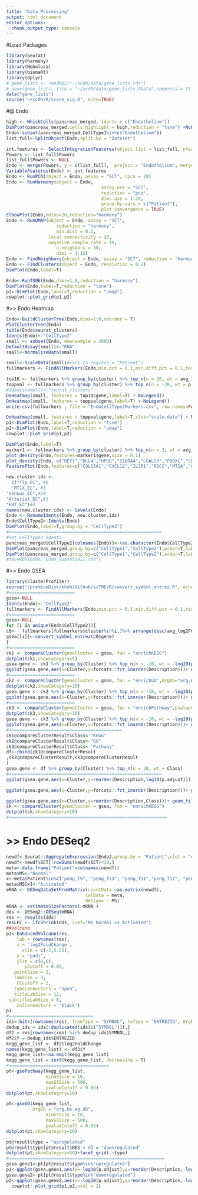 ```yaml
---
title: "Data Processing"
output: html_document
editor_options: 
  chunk_output_type: console
---
```

#Load Packages
```r
library(Seurat)
library(harmony)
library(Nebulosa)
library(biomaRt)
library(dplyr)
# gene_lists <- readRDS("~/scOh/data/gene_lists.rds")
# save(gene_lists, file = "~/scOh/data/gene_lists.RData",compress = T)
data("gene_lists")
source('~/scOh/R/score_sig.R', echo=TRUE)
```

#@ Endo 
```r
high <- WhichCells(pancreas_merged, idents = c("Endothelium"))
DimPlot(pancreas_merged,cells.highlight = high,reduction = "tsne") +NoLegend()         
Endo<-subset(pancreas_merged,CellType1%in%c("Endothelium"))
list_full<-SplitObject(Endo,split.by = "Dataset")

int.features <- SelectIntegrationFeatures(object.list = list_full, nfeatures = 4000)
Powers <- list_full$Powers
list_full$Powers <- NULL
Endo <- merge(Powers, y = c(list_full),  project = "Endothelium", merge.data = TRUE)
VariableFeatures(Endo) <- int.features
Endo <- RunPCA(object = Endo, assay = "SCT", npcs = 20)
Endo <- RunHarmony(object = Endo,
                                    assay.use = "SCT",
                                    reduction = "pca",
                                    dims.use = 1:20,
                                    group.by.vars = c("Patient"),
                                    plot_convergence = TRUE)
ElbowPlot(Endo,ndims=20,reduction="harmony")
Endo <- RunUMAP(object = Endo, assay = "SCT", 
                   reduction = "harmony", 
                   min.dist = 0.2,
                local.connectivity = 20,
                negative.sample.rate = 10,
                   n.neighbors = 30,
                   dims = 1:12)
Endo <- FindNeighbors(object = Endo, assay = "SCT", reduction = "harmony", dims = 1:12)
Endo <- FindClusters(object = Endo, resolution = 0.2)
DimPlot(Endo,label=T)

Endo<-RunTSNE(Endo,dims=1:8,reduction = "harmony")
DimPlot(Endo,label=T,reduction = "tsne")
p2<-DimPlot(Endo,label=T,reduction = "umap")
cowplot::plot_grid(p1,p2)

```


#>> Endo Heatmap
```r
Endo<-BuildClusterTree(Endo,dims=1:8,reorder = T)
PlotClusterTree(Endo)
table(Endo$seurat_clusters)
Idents(Endo)<-"CellType2"
small <- subset(Endo, downsample = 2000)
DefaultAssay(small)<-"RNA"
small<-NormalizeData(small)

small<-ScaleData(small)#vars.to.regress = "Patient")
fullmarkers <- FindAllMarkers(Endo,min.pct = 0.1,min.diff.pct = 0.1,test.use = "MAST",only.pos = T,logfc.threshold = 0.15)

top10 <- fullmarkers %>% group_by(cluster) %>% top_n(n = 20, wt = avg_log2FC)
toppval <- fullmarkers %>% group_by(cluster) %>% top_n(n = -20, wt = p_val_adj)
#Idents(small)<-"seurat_clusters"
DoHeatmap(small, features = top10$gene,label=T) + NoLegend()
DoHeatmap(small, features = toppval$gene,label=T) + NoLegend()
write.csv(fullmarkers , file = "EndoCellType2Markers.csv", row.names=FALSE)

DoHeatmap(small, features = toppval$gene,label=T,slot="scale.data") + NoLegend()
p1<-DimPlot(Endo,label=T,reduction = "tsne")
p2<-DimPlot(Endo,label=T,reduction = "umap")
cowplot::plot_grid(p1,p2)

DimPlot(Endo,label=T)
marker1 <- fullmarkers %>% group_by(cluster) %>% top_n(n = 2, wt = avg_log2FC)
plot_density(Endo,features=marker1$gene,size = 0.1)
plot_density(Endo, c("HEY1","DLL4","HPGD","S100A4","LGALS3","PODXL","CD44","PLPP3","HEY1","CLDN5","IRX3","NOTCH4"),size = 0.1,reduction = "umap",method="wkde")
FeaturePlot(Endo,features=c("COL15A1","CXCL12","IL1R1","RGCC","MT1A","CD44","SOD3","HEY1","TGFB1"),order=T,label=T)

new.cluster.ids <- 
  c("Tip_EC", #0
  "MT1X_EC", #1
"Venous_EC",#2#
"Arterial_EC",#3
"EHT_EC")#4
names(new.cluster.ids) <- levels(Endo)
Endo <- RenameIdents(Endo, new.cluster.ids)
Endo$CellType2<-Idents(Endo)
DimPlot(Endo,label=T,group.by = "CellType2")
#==========================================================
#Set CellType2 Idents
pancreas_merged$CellType2[colnames(Endo)]<-(as.character(Endo$CellType2))
DimPlot(pancreas_merged,group.by=c("CellType1","CellType2"),order=T,label=T)
DimPlot(pancreas_merged,group.by=c("CellType1","CellType2"),order=T,label=T,reduction = "tsne")
#saveRDS(Endo,"Endo_Subset2021.rds")
```

#>> Endo GSEA
```r
library(clusterProfiler)
source('/premiumDisk/khoh/Github/scTME/R/convert_symbol_entrez.R', echo=TRUE)
#=========================
gsea<-NULL
Idents(Endo)<-"CellType2"
fullmarkers <- FindAllMarkers(Endo,min.pct = 0.1,min.diff.pct = 0.1,test.use = "MAST",only.pos = T)
#=========================
gsea<-NULL
for (i in unique(Endo$CellType2)){
c0<-  fullmarkers[fullmarkers$cluster%in%i,]%>% arrange(desc(avg_log2FC))
gsea[[i]]<-convert_symbol_entrez(c0$gene)
}
#=========================
ck1 <- compareCluster(geneCluster = gsea, fun = "enrichKEGG")
dotplot(ck1,showCategory=5)
gsea.gene <- ck1 %>% group_by(Cluster) %>% top_n(n = -10, wt = -log10(p.adjust))
ggplot(gsea.gene,aes(x=Cluster,y=forcats::fct_inorder(Description)))+ geom_tile(aes(fill = -log10(p.adjust)))+scale_fill_gradient(low = "blue", high = "red")
#=========================
ck2 <- compareCluster(geneCluster = gsea, fun = "enrichGO",OrgDb="org.Hs.eg.db",pvalueCutoff=0.05)
dotplot(ck2,showCategory=10)
gsea.gene <- ck2 %>% group_by(Cluster) %>% top_n(n = -10, wt = -log10(p.adjust))
ggplot(gsea.gene,aes(x=Cluster,y=forcats::fct_inorder(Description)))+ geom_tile(aes(fill = -log10(p.adjust)))+scale_fill_gradient(low = "blue", high = "red")
#=========================
ck3 <- compareCluster(geneCluster = gsea, fun = "enrichPathway",pvalueCutoff=0.05)
dotplot(ck3,showCategory=10)
gsea.gene <- ck3 %>% group_by(Cluster) %>% top_n(n = -10, wt = -log10(p.adjust))
ggplot(gsea.gene,aes(x=Cluster,y=forcats::fct_inorder(Description)))+ geom_tile(aes(fill = -log10(p.adjust)))+scale_fill_gradient(low = "blue", high = "red")
#===========================================
ck1@compareClusterResult$Class<-"KEGG"
ck2@compareClusterResult$Class<-"GO"
ck3@compareClusterResult$Class<-"Pathway"
df<-rbind(ck1@compareClusterResult
,ck2@compareClusterResult,ck3@compareClusterResult
)
gsea.gene <- df %>% group_by(Cluster) %>% top_n(n = 20, wt = Class)
#==========================================================
ggplot(gsea.gene,aes(x=Cluster,y=reorder(Description,log10(p.adjust))))+geom_point(aes(fill=log10(p.adjust)))+facet_wrap(~Class)

ggplot(gsea.gene,aes(x=Cluster,y=forcats::fct_inorder(Description)))+ geom_tile(aes(fill = -log10(p.adjust)))+scale_fill_gradient(low = "blue", high = "red")

ggplot(gsea.gene,aes(x=Cluster,y=reorder(Description,Class)))+ geom_tile(aes(fill = -log10(p.adjust)))
ck <- compareCluster(geneCluster = gsea, fun = "enrichKEGG")
dotplot(ck,showCategory=10)
#============================================================
```

# >> Endo DESeq2
```r
newdf<-Seurat::AggregateExpression(Endo2,group.by = "Patient",slot = "counts",assays = "SCT")
newdf<-newdf$SCT[!rowSums(newdf$SCT)<10,]
meta<-data.frame("Patient"=colnames(newdf))
meta$MS<-"Normal"
x<-meta$Patient%in%c("peng_T9", "peng_T23", "peng_T11","peng_T17", "peng_T21", "peng_T8", "peng_T18", "peng_T15", "PDAC1", "PDAC2")
meta$MS[x]<-"Activated"
mRNA <- DESeqDataSetFromMatrix(countData =as.matrix(newdf),
                              colData = meta,
                              design= ~ MS)
mRNA <- estimateSizeFactors( mRNA )
dds <- DESeq2::DESeq(mRNA)
res <- results(dds)
resLFC <- lfcShrink(dds, coef="MS_Normal_vs_Activated")
##Volcano
p1<-EnhancedVolcano(res,
    lab = rownames(res),
    x = 'log2FoldChange',
      xlim = c(-3,5.35),
    y = "padj",
    ylim = c(0,6),
       pCutoff = 0.05,
   pointSize = 2,
   labSize = 3,
    FCcutoff = 2,
   typeConnectors = "open",
   titleLabSize = 12,
 subtitleLabSize = 8,
    colConnectors = 'black')
p1
#================================
ids<-bitr(rownames(res), fromType = "SYMBOL", toType = "ENTREZID", OrgDb=org.Hs.eg.db)
dedup_ids = ids[!duplicated(ids[c("SYMBOL")]),]
df2 = res[rownames(res) %in% dedup_ids$SYMBOL,]
df2$Y = dedup_ids$ENTREZID
kegg_gene_list <- df2$log2FoldChange
names(kegg_gene_list) <- df2$Y
kegg_gene_list<-na.omit(kegg_gene_list)
kegg_gene_list = sort(kegg_gene_list, decreasing = T)
#======================================
pt<-gsePathway(kegg_gene_list,
               minGSSize = 10,
               maxGSSize = 500,
               pvalueCutoff = 0.05)
dotplot(pt,showCategory=10)

pt<-gseGO(kegg_gene_list,
          OrgDb = "org.Hs.eg.db",
               minGSSize = 10,
               maxGSSize = 500,
               pvalueCutoff = 0.05)
dotplot(pt,showCategory=10)

pt@result$type = "upregulated"
pt@result$type[pt@result$NES < 0] = "downregulated"
dotplot(pt,showCategory=50)+facet_grid(.~type)
#===========================================================
gsea.gene1<-pt[pt@result$type%in%"upregulated"]
p1<-ggplot(gsea.gene1,aes(x=-log10(p.adjust),y=reorder(Description,-log10(p.adjust))))+   geom_segment( aes(size=5, xend=0, yend=reorder(Description,-log10(p.adjust))), color="lightblue") 
gsea.gene2<-pt[pt@result$type%in%"downregulated"]
p2<-ggplot(gsea.gene2,aes(x=-log10(p.adjust),y=reorder(Description,-log10(p.adjust))))+ geom_segment( aes( size=5,xend=0, yend=reorder(Description,-log10(p.adjust))), color="brown") 
  cowplot::plot_grid(p1,p2,ncol = 1)

```

